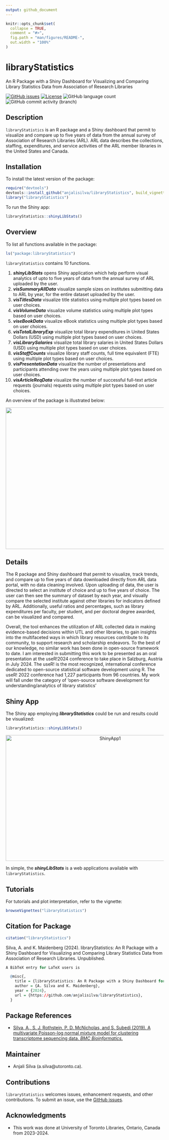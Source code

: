 ```yaml
---
output: github_document
---
```


<!-- README.md is generated from README.Rmd. Please edit that file -->

```r
knitr::opts_chunk$set(
  collapse = TRUE,
  comment = "#>",
  fig.path = "man/figures/README-",
  out.width = "100%"
)
```

# libraryStatistics
An R Package with a Shiny Dashboard for Visualizing and Comparing Library Statistics Data from Association of Research Libraries 

<!-- badges: start -->
[![GitHub issues](https://img.shields.io/github/issues/anjalisilva/MPLNClust)](https://github.com/anjalisilva/MPLNClust/issues)  [![License](https://img.shields.io/badge/license-MIT-green)](./LICENSE) ![GitHub language count](https://img.shields.io/github/languages/count/anjalisilva/MPLNClust) ![GitHub commit activity (branch)](https://img.shields.io/github/commit-activity/y/anjalisilva/MPLNClust/master)

<!-- https://shields.io/category/license -->
<!-- badges: end -->

## Description
`libraryStatistics` is an R package and a Shiny dashboard that permit to visualize and compare up to five years of data from the annual survey of Association of Research Libraries (ARL). ARL data describes the collections, staffing, expenditures, and service activities of the ARL member libraries in the United States and Canada.


## Installation

To install the latest version of the package:

``` r
require("devtools")
devtools::install_github("anjalisilva/libraryStatistics", build_vignettes = TRUE)
library("libraryStatistics")
```

To run the Shiny app:
``` r
libraryStatistics::shinyLibStats()
```


## Overview

To list all functions available in the package: 

``` r
ls("package:libraryStatistics")
```

`libraryStatistics` contains 10 functions. 

1. __*shinyLibStats*__ opens Shiny application which help perform visual analytics of upto to five years of data from the annual survey of ARL uploaded by the user.
2. __*visSummaryAllData*__ visualize sample sizes on institutes submitting data to ARL by year, for the entire dataset uploaded by the user. 
3. __*visTitlesData*__ visualize title statistics using multiple plot types based on user choices.
4. __*visVolumeData*__ visualize volume statistics using multiple plot types based on user choices.
5. __*viseBookData*__ visualize eBook statistics using multiple plot types based on user choices.
6. __*visTotalLibraryExp*__ visualize total library expenditures in United States Dollars (USD) using multiple plot types based on user choices.
7. __*visLibrarySalaries*__ visualize total library salaries in United States Dollars (USD) using multiple plot types based on user choices.
8. __*visStaffCounts*__ visualize library staff counts, full time equivalent (FTE) using multiple plot types based on user choices.
9. __*visPresentationData*__ visualize the number of presentations and participants attending over the years using multiple plot types based on user choices.
10. __*visArticleReqData*__ visualize the number of successful full-text article requests (journals) requests using multiple plot types based on user choices.

An overview of the package is illustrated below:

<div style="text-align:center"><img src="inst/extdata/Overview_MPLNClust.png" width="800" height="450"/>

<div style="text-align:left">
<div style="text-align:left">

## Details

The R package and Shiny dashboard that permit to visualize, track trends, and compare up to five years of data downloaded directly from ARL data portal, with no data cleaning involved. Upon uploading of data, the user is directed to select an institute of choice and up to five years of choice. The user can then see the summary of dataset by each year, and visually compare the selected institute against other libraries for indicators defined by ARL. Additionally, useful ratios and percentages, such as library expenditures per faculty, per student, and per doctoral degree awarded, can be visualized and compared.

Overall, the tool enhances the utilization of ARL collected data in making evidence-based decisions within UTL and other libraries, to gain insights into the multifaceted ways in which library resources contribute to its community, to support research and scholarship endeavors. To the best of our knowledge, no similar work has been done in open-source framework to date. I am interested in submitting this work to be presented as an oral presentation at the useR!2024 conference to take place in Salzburg, Austria in July 2024. The useR! is the most recognized, international conference dedicated to open-source statistical software development using R. The useR! 2022 conference had 1,227 participants from 96 countries. My work will fall under the category of ‘open-source software development for understanding/analytics of library statistics’

## Shiny App

The Shiny app employing __*libraryStatistics*__ could be run and results could be visualized:
``` r
libraryStatistics::shinyLibStats()
```

<div style="text-align:center"><img src="inst/extdata/ShinyAppMPLNClust1.png" alt="ShinyApp1" width="650" height="400"/>
 
<div style="text-align:left">
<div style="text-align:left">

In simple, the __*shinyLibStats*__ is a web applications available with `libraryStatistics`.
   
## Tutorials  
  
For tutorials and plot interpretation, refer to the vignette:

``` r
browseVignettes("libraryStatistics")
```
  

## Citation for Package
``` r
citation("libraryStatistics")
```
Silva, A. and K. Maidenberg (2024). libraryStatistics: An R Package with a Shiny Dashboard for Visualizing and Comparing Library Statistics Data from Association of Research Libraries. Unpublished.
``` r
A BibTeX entry for LaTeX users is

  @misc{,
    title = {libraryStatistics: An R Package with a Shiny Dashboard for Visualizing and Comparing Library Statistics Data from Association of Research Libraries},
    author = {A. Silva and K. Maidenberg},
    year = {2024},
    url = {https://github.com/anjalisilva/libraryStatistics},
  }
```

## Package References

* [Silva, A., S. J. Rothstein, P. D. McNicholas, and S. Subedi (2019). A multivariate Poisson-log normal mixture model for clustering transcriptome sequencing data. *BMC Bioinformatics.*](https://pubmed.ncbi.nlm.nih.gov/31311497/)


## Maintainer

* Anjali Silva (a.silva@utoronto.ca). 


## Contributions

`libraryStatistics` welcomes issues, enhancement requests, and other contributions. To submit an issue, use the [GitHub issues](https://github.com/anjalisilva/libraryStatistics).


## Acknowledgments

* This work was done at University of Toronto Libraries, Ontario, Canada from 2023-2024.
